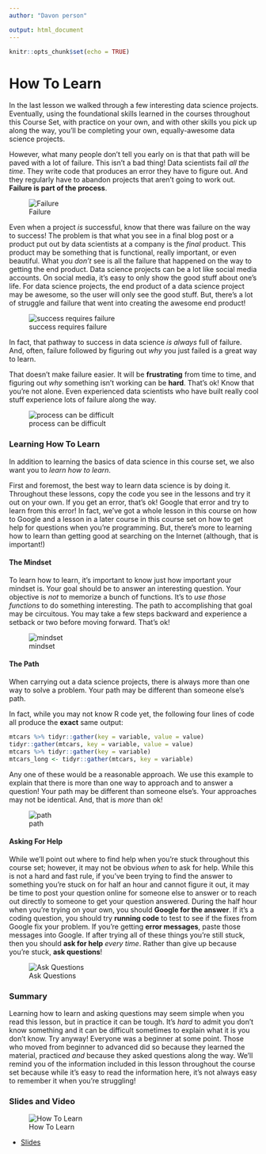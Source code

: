 ```yaml
---
author: "Davon person"

output: html_document
---
```


```r
knitr::opts_chunk$set(echo = TRUE)
```

# How To Learn

In the last lesson we walked through a few interesting data science projects. Eventually, using the foundational skills learned in the courses throughout this Course Set, with practice on your own, and with other skills you pick up along the way, you'll be completing your own, equally-awesome data science projects.

However, what many people don't tell you early on is that that path will be paved with a lot of failure. This isn't a bad thing! Data scientists fail *all the time*. They write code that produces an error they have to figure out. And they regularly have to abandon projects that aren't going to work out. **Failure is part of the process**.


![Failure](https://docs.google.com/presentation/d/1sgE2Um0t2AhkUlPHLJDSVLTJlyTabg1gtz1ybOgO-kY/export/png?id=1sgE2Um0t2AhkUlPHLJDSVLTJlyTabg1gtz1ybOgO-kY&pageid=g3f394e96d2_0_0)

Even when a project *is* successful, know that there was failure on the way to success! The problem is that what you see in a final blog post or a product put out by data scientists at a company is the *final* product. This product may be something that is functional, really important, or even beautiful. What you *don't* see is all the failure that happened on the way to getting the end product. Data science projects can be a lot like social media accounts. On social media, it's easy to only show the good stuff about one's life. For data science projects, the end product of a data science project may be awesome, so the user will only see the good stuff. But, there's a lot of struggle and failure that went into creating the awesome end product!


![success requires failure](https://docs.google.com/presentation/d/1sgE2Um0t2AhkUlPHLJDSVLTJlyTabg1gtz1ybOgO-kY/export/png?id=1sgE2Um0t2AhkUlPHLJDSVLTJlyTabg1gtz1ybOgO-kY&pageid=g3f394e96d2_0_21)

In fact, that pathway to success in data science *is always* full of failure. And, often, failure followed by figuring out *why* you just failed is a great way to learn.

That doesn't make failure easier. It will be **frustrating** from time to time, and figuring out *why* something isn't working can be **hard**. That's ok! Know that you're not alone. Even experienced data scientists who have built really cool stuff experience lots of failure along the way.


![process can be difficult](https://docs.google.com/presentation/d/1sgE2Um0t2AhkUlPHLJDSVLTJlyTabg1gtz1ybOgO-kY/export/png?id=1sgE2Um0t2AhkUlPHLJDSVLTJlyTabg1gtz1ybOgO-kY&pageid=g3f394e96d2_0_15)

### Learning How To Learn

In addition to learning the basics of data science in this course set, we also want you to *learn how to learn*.

First and foremost, the best way to learn data science is by doing it. Throughout these lessons, copy the code you see in the lessons and try it out on your own. If you get an error, that's ok! Google that error and try to learn from this error! In fact, we've got a whole lesson in this course on how to Google and a lesson in a later course in this course set on how to get help for questions when you're programming. But, there's more to learning how to learn than getting good at searching on the Internet (although, that is important!)

#### The Mindset

To learn how to learn, it's important to know just how important your mindset is. Your goal should be to answer an interesting question. Your objective is *not* to memorize a bunch of functions. It's to *use those functions* to do something interesting. The path to accomplishing that goal may be circuitous. You may take a few steps backward and experience a setback or two before moving forward. That's ok!


![mindset](https://docs.google.com/presentation/d/1sgE2Um0t2AhkUlPHLJDSVLTJlyTabg1gtz1ybOgO-kY/export/png?id=1sgE2Um0t2AhkUlPHLJDSVLTJlyTabg1gtz1ybOgO-kY&pageid=g3f394e96d2_0_42)

#### The Path

When carrying out a data science projects, there is always more than one way to solve a problem. Your path may be different than someone else's path.

In fact, while you may not know R code yet, the following four lines of code all produce the **exact** same output:

```r
mtcars %>% tidyr::gather(key = variable, value = value)
tidyr::gather(mtcars, key = variable, value = value)
mtcars %>% tidyr::gather(key = variable)
mtcars_long <- tidyr::gather(mtcars, key = variable)
```

Any one of these would be a reasonable approach. We use this example to explain that there is more than one way to approach and to answer a question! Your path may be different than someone else's. Your approaches may not be identical. And, that is *more* than ok!


![path](https://docs.google.com/presentation/d/1sgE2Um0t2AhkUlPHLJDSVLTJlyTabg1gtz1ybOgO-kY/export/png?id=1sgE2Um0t2AhkUlPHLJDSVLTJlyTabg1gtz1ybOgO-kY&pageid=g3f394e96d2_0_33)

#### Asking For Help

While we'll point out where to find help when you're stuck throughout this course set; however, it may not be obvious *when* to ask for help. While this is not a hard and fast rule, if you've been trying to find the answer to something you're stuck on for half an hour and cannot figure it out, it may be time to post your question online for someone else to answer or to reach out directly to someone to get your question answered. During the half hour when you're trying on your own, you should **Google for the answer**. If it's a coding question, you should try **running code** to test to see if the fixes from Google fix your problem. If you're getting **error messages**, paste those messages into Google. If after trying all of these things you're still stuck, then you should **ask for help** *every time*. Rather than give up because you're stuck, **ask questions**!


![Ask Questions](https://docs.google.com/presentation/d/1sgE2Um0t2AhkUlPHLJDSVLTJlyTabg1gtz1ybOgO-kY/export/png?id=1sgE2Um0t2AhkUlPHLJDSVLTJlyTabg1gtz1ybOgO-kY&pageid=g3f394e96d2_0_62)

### Summary

Learning how to learn and asking questions may seem simple when you read this lesson, but in practice it can be tough. It's *hard* to admit you don't know something and it can be difficult sometimes to explain what it is you don't know. Try anyway! Everyone was a beginner at some point. Those who moved from beginner to advanced did so because they learned the material, practiced *and* because they asked questions along the way. We'll remind you of the information included in this lesson throughout the course set because while it's easy to read the information here, it's not always easy to remember it when you're struggling!

### Slides and Video

![How To Learn](https://youtu.be/6FVNLlM7Hv8)

* [Slides](https://docs.google.com/presentation/d/1sgE2Um0t2AhkUlPHLJDSVLTJlyTabg1gtz1ybOgO-kY/edit?usp=sharing)
